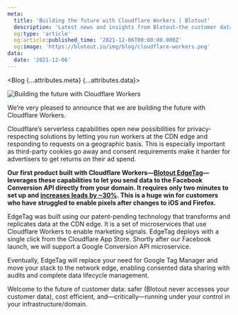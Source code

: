 ```yaml
---
meta:
  title: 'Building the future with Cloudflare Workers | Blotout'
  description: 'Latest news and insights from Blotout—the customer data platform reimagined for the trusted enterprise.'
  og:type: 'article'
  og:article:published_time: '2021-12-06T00:00:00.000Z'
  og:image: 'https://blotout.io/img/blog/cloudflare-workers.png'
data:
  date: '2021-12-06'
---
```



<Blog {...attributes.meta} {...attributes.data}>

![Building the future with Cloudflare Workers](/img/blog/cloudflare-workers.png)

We’re very pleased to announce that we are building the future with Cloudflare Workers.

Cloudflare’s serverless capabilities open new possibilities for privacy-respecting solutions by letting you run workers at the CDN edge and responding to requests on a geographic basis. This is especially important as third-party cookies go away and consent requirements make it harder for advertisers to get returns on their ad spend.

**Our first product built with Cloudflare Workers—[Blotout EdgeTag](https://edgetag.io/facebook-conversion-api)—leverages these capabilities to let you send data to the Facebook Conversion API directly from your domain. It requires only two minutes to set up and [increases leads by ~30%](https://blotout.io/case-studies/edgetag-facebook-lux). This is a huge win for customers who have struggled to enable pixels after changes to iOS and Firefox.**

EdgeTag was built using our patent-pending technology that transforms and replicates data at the CDN edge. It is a set of microservices that use Cloudflare Workers to enable marketing signals. EdgeTag deploys with a single click from the Cloudflare App Store. Shortly after our Facebook launch, we will support a Google Conversion API microservice.

Eventually, EdgeTag will replace your need for Google Tag Manager and move your stack to the network edge, enabling consented data sharing with audits and complete data lifecycle management.

Welcome to the future of customer data: safer (Blotout never accesses your customer data), cost efficient, and—critically—running under your control in your infrastructure/domain.


</Blog>
